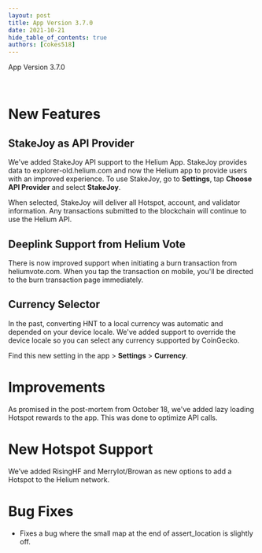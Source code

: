 ```yaml
---
layout: post
title: App Version 3.7.0
date: 2021-10-21
hide_table_of_contents: true
authors: [cokes518]
---
```


App Version 3.7.0

&nbsp;

# New Features

## StakeJoy as API Provider

We've added StakeJoy API support to the Helium App. StakeJoy provides data to
explorer-old.helium.com and now the Helium app to provide users with an improved experience. To use
StakeJoy, go to **Settings**, tap **Choose API Provider** and select **StakeJoy**.

<!--truncate-->

When selected, StakeJoy will deliver all Hotspot, account, and validator information. Any
transactions submitted to the blockchain will continue to use the Helium API.

## Deeplink Support from Helium Vote

There is now improved support when initiating a burn transaction from heliumvote.com. When you tap
the transaction on mobile, you'll be directed to the burn transaction page immediately.

## Currency Selector

In the past, converting HNT to a local currency was automatic and depended on your device locale.
We've added support to override the device locale so you can select any currency supported by
CoinGecko.

Find this new setting in the app > **Settings** > **Currency**.

# Improvements

As promised in the post-mortem from October 18, we've added lazy loading Hotspot rewards to the app.
This was done to optimize API calls.

# New Hotspot Support

We’ve added RisingHF and MerryIot/Browan as new options to add a Hotspot to the Helium network.

# Bug Fixes

- Fixes a bug where the small map at the end of assert_location is slightly off.
